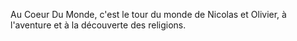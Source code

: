 Au Coeur Du Monde, c'est le tour du monde de Nicolas et Olivier, à l'aventure et à la découverte des religions.
